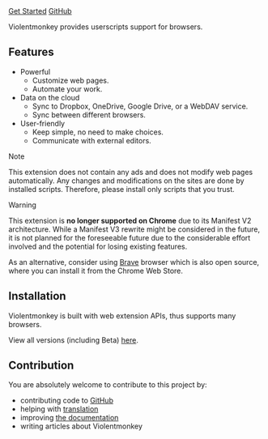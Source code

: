 <ProjectInfo title="Violentmonkey" subtitle="An open source userscript manager." />

<div class="home-buttons" data-ga-category="home-buttons">
  <a href="get-it/" class="button-primary" data-ga-label="get-started">Get Started</a>
  <a href="https://github.com/violentmonkey/violentmonkey" class="button-gray" target="_blank" rel="noopener noreferrer" data-ga-label="github">GitHub</a>
</div>

Violentmonkey provides userscripts support for browsers.

## Features

<div class="home-features">

- Powerful
  - Customize web pages.
  - Automate your work.
- Data on the cloud
  - Sync to Dropbox, OneDrive, Google Drive, or a WebDAV service.
  - Sync between different browsers.
- User-friendly
  - Keep simple, no need to make choices.
  - Communicate with external editors.

</div>

> [!NOTE]
> This extension does not contain any ads and does not modify web pages automatically.
> Any changes and modifications on the sites are done by installed scripts.
> Therefore, please install only scripts that you trust.

> [!WARNING]
> This extension is **no longer supported on Chrome** due to its Manifest V2 architecture. While a Manifest V3 rewrite might be considered in the future, it is not planned for the foreseeable future due to the considerable effort involved and the potential for losing existing features.
>
> As an alternative, consider using [Brave](https://brave.com/) browser which is also open source, where you can install it from the Chrome Web Store.

## Installation

Violentmonkey is built with web extension APIs, thus supports many browsers.

<InstallStable />

View all versions (including Beta) [here](/get-it/).

## Contribution

You are absolutely welcome to contribute to this project by:

- contributing code to [GitHub](https://github.com/violentmonkey)
- helping with [translation](/localization/)
- improving [the documentation](https://github.com/violentmonkey/violentmonkey.github.io)
- writing articles about Violentmonkey
